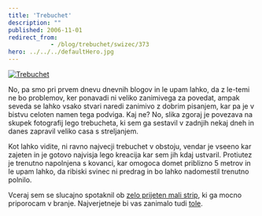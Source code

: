 ```yaml
---
title: 'Trebuchet'
description: ""
published: 2006-11-01
redirect_from: 
            - /blog/trebuchet/swizec/373
hero: ../../../defaultHero.jpg
---
```

[![Trebuchet](/includes/editor_upload/Image/trebuchet_thumb.jpg "Trebuchet")](http://swizec.com/trebuchet.jpg)

No, pa smo pri prvem dnevu dnevnih blogov in le upam lahko, da z le-temi ne bo problemov, ker ponavadi ni veliko zanimivega za povedat, ampak seveda se lahko vsako stvari naredi zanimivo z dobrim pisanjem, kar pa je v bistvu celoten namen tega podviga. Kaj ne? No, slika zgoraj je povezava na skupek fotografij lego trebucheta, ki sem ga sestavil v zadnjih nekaj dneh in danes zapravil veliko casa s streljanjem.

Kot lahko vidite, ni ravno najvecji trebuchet v obstoju, vendar je vseeno kar zajeten in je gotovo najvisja lego kreacija kar sem jih kdaj ustvaril. Protiutez je trenutno napolnjena s kovanci, kar omogoca domet priblizno 5 metrov in le upam lahko, da ribiski svinec ni predrag in bo lahko nadomestil trenutno polnilo.

Vceraj sem se slucajno spotaknil ob [zelo prijeten mali strip](http://jenwang.net/art/comics/touchfood/), ki ga mocno priporocam v branje. Najverjetneje bi vas zanimalo tudi [tole](http://swizec.com/index.php/mode=pages/submode=NaNoWriMo).
